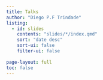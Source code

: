 ```yaml
---
title: Talks
author: "Diego P.F Trindade"
listing:
  - id: slides
    contents: "slides/*/index.qmd"
    sort: "date desc"
    sort-ui: false
    filter-ui: false
    
page-layout: full
toc: false
---
```



::: {#slides}
:::
